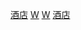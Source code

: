 {{Commons cat|Hotels in Washington, D.C.}}

[[Category:華盛頓哥倫比亞特區建築物|酒店]]
[[Category:美国各城市旅館|W]]
[[Category:美國各州旅館|W]]
[[Category:華盛頓哥倫比亞特區旅遊|酒店]]